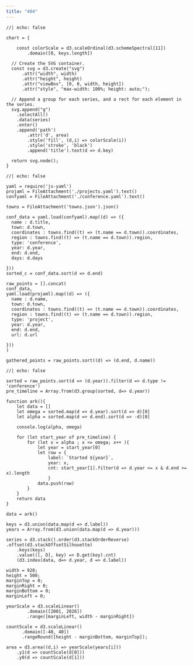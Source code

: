 ```yaml
---
title: "404"
---
```


```ojs
//| echo: false

chart = {

    const colorScale = d3.scaleOrdinal(d3.schemeSpectral[11])
        .domain([0, keys.length])

  // Create the SVG container.
  const svg = d3.create("svg")
      .attr("width", width)
      .attr("height", height)
      .attr("viewBox", [0, 0, width, height])
      .attr("style", "max-width: 100%; height: auto;");

  // Append a group for each series, and a rect for each element in the series.
  svg.append("g")
    .selectAll()
    .data(series)
    .enter()
    .append('path')
        .attr('d', area)
        .style('fill', (d,i) => colorScale(i))
        .style('stroke', 'black')
        .append('title').text(d => d.key)

  return svg.node();
}

```


```ojs
//| echo: false

yaml = require('js-yaml')
projaml = FileAttachment('./projects.yaml').text()
confyaml = FileAttachment('./conference.yaml').text()

towns = FileAttachment('towns.json').json()

conf_data = yaml.load(confyaml).map((d) => ({
  name : d.title,
  town: d.town,
  coordinates : towns.find((t) => (t.name == d.town)).coordinates,
  region : towns.find((t) => (t.name == d.town)).region,
  type: 'conference',
  year: d.year,
  end: d.end,
  days: d.days

}))
sorted_c = conf_data.sort(d => d.end)

raw_points = [].concat(
conf_data,
yaml.load(projaml).map((d) => ({
  name : d.name,
  town: d.town,
  coordinates : towns.find((t) => (t.name == d.town)).coordinates,
  region : towns.find((t) => (t.name == d.town)).region,
  type: 'project',
  year: d.year,
  end: d.end,
  url: d.url

}))
)

gathered_points = raw_points.sort((d) => (d.end, d.name))
```

```ojs
//| echo: false

sorted = raw_points.sort(d => (d.year)).filter(d => d.type != 'conference')
pre_timeline = Array.from(d3.group(sorted, d=> d.year))

function ark(){
    let data = []
    let omega = sorted.map(d => d.year).sort(d => d)[0]
    let alpha = sorted.map(d => d.end).sort(d => -d)[0]

    console.log(alpha, omega)

    for (let start_year of pre_timeline) {
        for (let x = alpha ; x <= omega; x++ ){
            let year = start_year[0]
            let row = {
                label: `Started ${year}`,
                year: x,
                cnt: start_year[1].filter(d => d.year <= x & d.end >= x).length
                }
            data.push(row)
        }
    }
    return data
}

data = ark()

keys = d3.union(data.map(d => d.label))
years = Array.from(d3.union(data.map(d => d.year)))

series = d3.stack().order(d3.stackOrderReverse)
.offset(d3.stackOffsetSilhouette)
    .keys(keys)
    .value(([, D], key) => D.get(key).cnt)
    (d3.index(data, d=> d.year, d => d.label))

width = 928;
height = 500;
marginTop = 0;
marginRight = 0;
marginBottom = 0;
marginLeft = 0;

yearScale = d3.scaleLinear()
        .domain([2001, 2026])
        .range([marginLeft, width - marginRight])

countScale = d3.scaleLinear()
      .domain([-40, 40])
      .rangeRound([height - marginBottom, marginTop]);

area = d3.area((d,i) => yearScale(years[i]))
    .y1(d => countScale(d[0]))
    .y0(d => countScale(d[1]))
```

